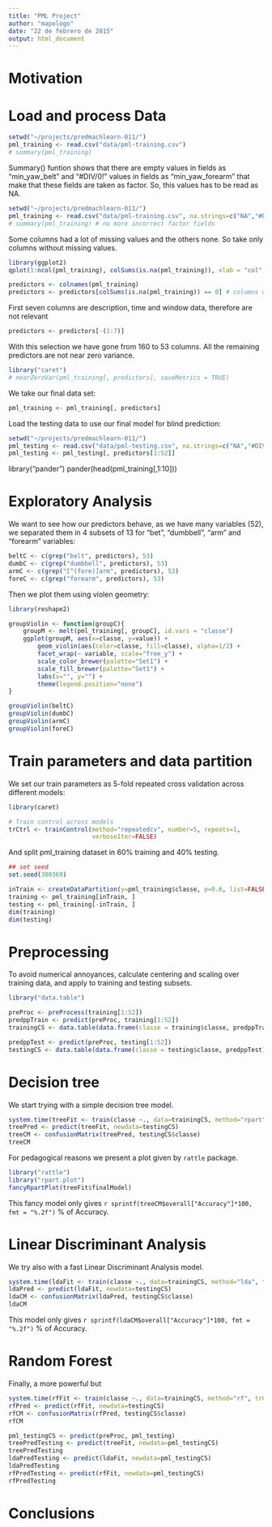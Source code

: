 ```yaml
---
title: "PML Project"
author: "mapologo"
date: "22 de febrero de 2015"
output: html_document
---
```


# Motivation



# Load and process Data

```r
setwd("~/projects/predmachlearn-011/")
pml_training <- read.csv("data/pml-training.csv")
# summary(pml_training)
```

Summary() funtion shows that there are empty values in fields as "min_yaw_belt"
and "#DIV/0!" values in fields as "min_yaw_forearm" that make that these fields
are taken as factor. So, this values has to be read as NA.

```r
setwd("~/projects/predmachlearn-011/")
pml_training <- read.csv("data/pml-training.csv", na.strings=c("NA","#DIV/0!",""))
# summary(pml_training) # no more incorrect factor fields
```
Some columns had a lot of missing values and the others none. So take only
columns without missing values.

```r
library(ggplot2)
qplot(1:ncol(pml_training), colSums(is.na(pml_training)), xlab = "col", ylab = "# of NAs")
```

```r
predictors <- colnames(pml_training)
predictors <- predictors[colSums(is.na(pml_training)) == 0] # columns without missing values
```

First seven columns are description, time and window data, therefore are not relevant

```r
predictors <- predictors[-(1:7)]
```

With this selection we have gone from 160 to 53 columns. All the remaining predictors are not near zero variance.

```r
library("caret")
# nearZeroVar(pml_training[, predictors], saveMetrics = TRUE)
```

We take our final data set:

```r
pml_training <- pml_training[, predictors]
```

Load the testing data to use our final model for blind prediction:

```r
setwd("~/projects/predmachlearn-011/")
pml_testing <- read.csv("data/pml-testing.csv", na.strings=c("NA","#DIV/0!",""))
pml_testing <- pml_testing[, predictors[1:52]]
```
library("pander")
pander(head(pml_training[,1:10]))

# Exploratory Analysis

We want to see how our predictors behave, as we have many variables (52), we
separated them in 4 subsets of 13 for "bet", "dumbbell", "arm" and "forearm"
variables:

```r
beltC <- c(grep("belt", predictors), 53)
dumbC <- c(grep("dumbbell", predictors), 53)
armC <- c(grep("[^(fore)]arm", predictors), 53)
foreC <- c(grep("forearm", predictors), 53)
```

Then we plot them using violen geometry:

```r
library(reshape2)

groupViolin <- function(groupC){
    groupM <- melt(pml_training[, groupC], id.vars = "classe")
    ggplot(groupM, aes(x=classe, y=value)) +
        geom_violin(aes(color=classe, fill=classe), alpha=1/2) +
        facet_wrap(~ variable, scale="free_y") +
        scale_color_brewer(palette="Set1") +
        scale_fill_brewer(palette="Set1") +
        labs(x="", y="") +
        theme(legend.position="none")
}

groupViolin(beltC)
groupViolin(dumbC)
groupViolin(armC)
groupViolin(foreC)
```

# Train parameters and data partition

We set our train parameters as 5-fold repeated cross validation across
different models:

```r
library(caret)

# Train control across models
trCtrl <- trainControl(method="repeatedcv", number=5, repeats=1, 
                       verboseIter=FALSE)
```

And split pml_training dataset in 60% training and 40% testing.

```r
## set seed
set.seed(300369)

inTrain <- createDataPartition(y=pml_training$classe, p=0.6, list=FALSE)
training <- pml_training[inTrain, ]
testing <- pml_training[-inTrain, ]
dim(training)
dim(testing)
```
# Preprocessing

To avoid numerical annoyances, calculate centering and scaling over training
data, and apply to training and testing subsets.

```r
library("data.table")

preProc <- preProcess(training[1:52])
predppTrain <- predict(preProc, training[1:52])
trainingCS <- data.table(data.frame(classe = training$classe, predppTrain))

predppTest <- predict(preProc, testing[1:52])
testingCS <- data.table(data.frame(classe = testing$classe, predppTest))
```

# Decision tree

We start trying with a simple decision tree model.

```r
system.time(treeFit <- train(classe ~., data=trainingCS, method="rpart", trControl=trCtrl))
treePred <- predict(treeFit, newdata=testingCS)
treeCM <- confusionMatrix(treePred, testingCS$classe)
treeCM
```

For pedagogical reasons we present a plot given by `rattle` package.

```r
library("rattle")
library("rpart.plot")
fancyRpartPlot(treeFit$finalModel)
```

This fancy model only gives `r sprintf(treeCM$overall["Accuracy"]*100, fmt = "%.2f")` % of Accuracy.

# Linear Discriminant Analysis

We try also with a fast Linear Discriminant Analysis model.

```r
system.time(ldaFit <- train(classe ~., data=trainingCS, method="lda", trControl=trCtrl))
ldaPred <- predict(ldaFit, newdata=testingCS)
ldaCM <- confusionMatrix(ldaPred, testingCS$classe)
ldaCM
```

This model only gives `r sprintf(ldaCM$overall["Accuracy"]*100, fmt = "%.2f")` % of Accuracy.


# Random Forest

Finally, a more powerful but 

```r
system.time(rfFit <- train(classe ~., data=trainingCS, method="rf", trControl=trCtrl))
rfPred <- predict(rfFit, newdata=testingCS)
rfCM <- confusionMatrix(rfPred, testingCS$classe)
rfCM
```


```r
pml_testingCS <- predict(preProc, pml_testing)
treePredTesting <- predict(treeFit, newdata=pml_testingCS)
treePredTesting
ldaPredTesting <- predict(ldaFit, newdata=pml_testingCS)
ldaPredTesting
rfPredTesting <- predict(rfFit, newdata=pml_testingCS)
rfPredTesting
```

# Conclusions


